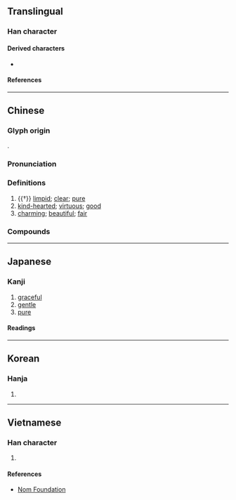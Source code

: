 {{character info}}
==Translingual==

===Han character===
{{Han char|rn=85|rad=水|as=08|sn=11|four=37140|canj=EYFE|ids=⿰氵叔}}

====Derived characters====
* {{l|mul|[[𫳺]], [[蔋]]}}

====References====
{{Han ref|kx=0629.220|dkj=17634|dj=1031.140|hdz=31647.050|uh=6DD1}}

----

==Chinese==
{{zh-forms}}

===Glyph origin===
{{Han etym}}
{{Han compound|水|alt1=氵|叔|ls=psc|c1=s|c2=p}}.

===Pronunciation===
{{zh-pron
|m=淑
|c=suk6
|h=pfs=siuk/suk;gd=sug5
|md=sé̤ṳk
|mn=siok
|w=5zoq
|mc=y
|oc=y
|cat=a
}}

===Definitions===
{{zh-hanzi}}

# {{†}} [[limpid]]; [[clear]]; [[pure]]
# [[kind-hearted]]; [[virtuous]]; [[good]]
# [[charming]]; [[beautiful]]; [[fair]]

===Compounds===
{{zh-der|不淑|名門淑女|嫻淑|朱淑真|毛施淑姿|淑世|淑人|淑人君子|淑化|淑問|淑善君子|淑均|淑女|淑姿|淑媛|淑尤|淑弟|淑德|淑性|淑慎|淑慝殊途|淑懿|淑教流徽|淑景|淑氣|淑清|淑範|淑美|淑胤|淑郁|私淑|窈窕淑女|貞懿賢淑|貞淑|賢淑|遇人不淑}}

----

==Japanese==

===Kanji===
{{ja-kanji|grade=c|rs=水08}}

# [[graceful]]
# [[gentle]]
# [[pure]]

====Readings====
{{ja-readings
|goon=じゅく
|kanon=しゅく
|kun=しと-やか, よ-い
|nanori=すく, とし, よし
}}

----

==Korean==

===Hanja===
{{ko-hanja|hangeul=[[숙]]|eumhun=|rv=suk|mr=suk|y=swuk}}

# {{rfdef|ko|sort=水08}}

----

==Vietnamese==

===Han character===
{{vi-readings|rs=水08|reading=thục}}

# {{rfdef|vi|sort=水08}}

====References====
* [http://nomfoundation.org/common/nom_details.php?codepoint=6dd1 Nom Foundation]